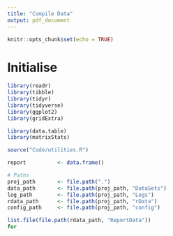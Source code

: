 ```yaml
---
title: "Compile Data"
output: pdf_document
---
```


```r
knitr::opts_chunk$set(echo = TRUE)
```

# Initialise

```r

library(readr)
library(tibble)
library(tidyr)
library(tidyverse)
library(ggplot2)
library(gridExtra)

library(data.table)
library(matrixStats)

source("Code/utilities.R")

```


```r

report          <- data.frame()

# Paths
proj_path       <- file.path(".")
data_path       <- file.path(proj_path, "DataSets")
log_path        <- file.path(proj_path, "Logs")
rdata_path      <- file.path(proj_path, "rData")
config_path     <- file.path(proj_path, "config")


```

```r
list.file(file.path(rdata_path, "ReportData"))
for 
```

